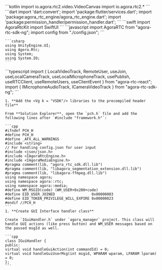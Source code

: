 <PlatformWrapper platform="android">
    ```kotlin
    import io.agora.rtc2.video.VideoCanvas
    import io.agora.rtc2.*
    ```
</PlatformWrapper>
<PlatformWrapper platform="flutter">
    ```dart
    import 'dart:convert';
    import 'package:flutter/services.dart';
    import 'package:agora_rtc_engine/agora_rtc_engine.dart';
    import 'package:permission_handler/permission_handler.dart';
    ```
</PlatformWrapper>
<PlatformWrapper platform={["ios","macos"]}>
    ```swift
    import AgoraRtcKit
    import SwiftUI
    ```
</PlatformWrapper>
<PlatformWrapper platform="web">
    ```javascript
    import AgoraRTC from "agora-rtc-sdk-ng";
    import config from "./config.json";
    ```
</PlatformWrapper>
<PlatformWrapper platform="unity">

    ```csharp
    using UnityEngine.UI;
    using Agora.Rtc;
    using System;
    using System.IO;
    ```
</PlatformWrapper>
<PlatformWrapper platform="react-js">
    ```typescript
    import {
        LocalVideoTrack,
        RemoteUser,
        useJoin,
        useLocalCameraTrack,
        useLocalMicrophoneTrack,
        usePublish,
        useRTCClient,
        useRemoteUsers,
        useClientEvent
    } from "agora-rtc-react";
    import { IMicrophoneAudioTrack, ICameraVideoTrack } from "agora-rtc-sdk-ng";
    ```
</PlatformWrapper>
<PlatformWrapper platform="windows">

    1. **Add the <Vg k = "VSDK"/> libraries to the precompiled header file**
    
    From **Solution Explorer**, open the `pch.h` file and add the following lines after `#include "framework.h"`:

    ```cpp
    #ifndef PCH_H
    #define PCH_H
    #define _AFX_ALL_WARNINGS
    #include <string>
    // For handling config.json for user input
    #include <json/json.h>
    #include <IAgoraRtcEngine.h>
    #include <IAgoraMediaEngine.h>
    #pragma comment(lib, "agora_rtc_sdk.dll.lib")
    #pragma comment(lib, "libagora_segmentation_extension.dll.lib")
    #pragma comment(lib, "libagora-ffmpeg.dll.lib")
    using namespace agora;
    using namespace agora::rtc;
    using namespace agora::media;
    #define WM_MSGID(code) (WM_USER+0x200+code)
    #define EID_USER_JOINED					0x00000003
    #define EID_TOKEN_PRIVILEGE_WILL_EXPIRE	0x00000023
    #endif //PCH_H
    ```
    1. **Create GUI Interface handler class**

    Create `IGuiHandler.h` under `agora_manager` project. This class will handle GUI actions (like press button) and WM_USER messages based on the passed msgId as well.

    ```cpp
    class IGuiHandler {
    public:
    virtual void handleGuiAction(int commandId) = 0;
    virtual void handleGuiUserMsg(int msgid, WPARAM wparam, LPARAM lparam) = 0;
    };
    ```
</PlatformWrapper>